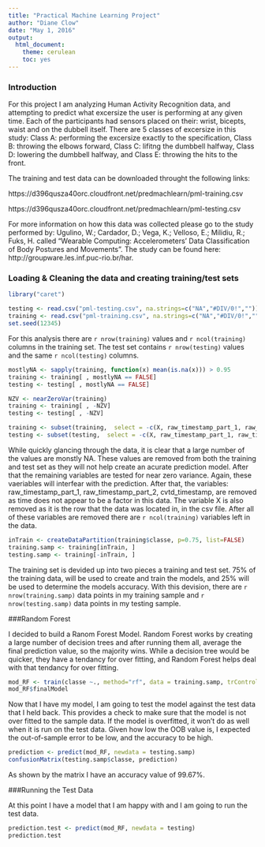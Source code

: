 ```yaml
---
title: "Practical Machine Learning Project"
author: "Diane Clow"
date: "May 1, 2016"
output:
  html_document:
    theme: cerulean
    toc: yes
---
```


### Introduction

For this project I am analyzing Human Activity Recognition data, and attempting to predict what excersize the user is performing at any given time.  Each of the participants had sensors placed on their: wrist, bicepts, waist and on the dubbell itself.  There are 5 classes of excersize in this study: Class A: performing the excersize exactly to the specification, Class B: throwing the elbows forward, Class C: lifitng the dumbbell halfway, Class D: lowering the dumbbell halfway, and Class E: throwing the hits to the front.

The training and test data can be downloaded throught the following links:

https://d396qusza40orc.cloudfront.net/predmachlearn/pml-training.csv

https://d396qusza40orc.cloudfront.net/predmachlearn/pml-testing.csv

For more information on how this data was collected please go to the study performed by: Ugulino, W.; Cardador, D.; Vega, K.; Velloso, E.; Milidiu, R.; Fuks, H. called "Wearable Computing: Accelerometers' Data Classification of Body Postures and Movements".  The study can be found here: http://groupware.les.inf.puc-rio.br/har.

### Loading & Cleaning the data and creating training/test sets

```r
library("caret")
```

```r
testing <- read.csv("pml-testing.csv", na.strings=c("NA","#DIV/0!",""))
training <- read.csv("pml-training.csv", na.strings=c("NA","#DIV/0!",""))
set.seed(12345)
```

For this analysis there are `r nrow(training)` values and `r ncol(training)` columns in the training set.  The test set contains `r nrow(testing)` values and the same `r ncol(testing)` columns.

```r
mostlyNA <- sapply(training, function(x) mean(is.na(x))) > 0.95
training <- training[ , mostlyNA == FALSE]
testing <- testing[ , mostlyNA == FALSE]

NZV <- nearZeroVar(training)
training <- training[ , -NZV]
testing <- testing[ , -NZV]

training <- subset(training,  select = -c(X, raw_timestamp_part_1, raw_timestamp_part_2, cvtd_timestamp))
testing <- subset(testing,  select = -c(X, raw_timestamp_part_1, raw_timestamp_part_2, cvtd_timestamp))
```

While quickly glancing through the data, it is clear that a large number of the values are monstly NA.  These values are removed from both the training and test set as they will not help create an acurate prediction model.  After that the remaining variables are tested for near zero variance.  Again, these vaeriables will interfear with the prediction.  After that, the variables: raw_timestamp_part_1, raw_timestamp_part_2, cvtd_timestamp, are removed as time does not appear to be a factor in this data.  The variable X is also removed as it is the row that the data was located in, in the csv file.  After all of these variables are removed there are `r ncol(training)` variables left in the data.

```r
inTrain <- createDataPartition(training$classe, p=0.75, list=FALSE)
training.samp <- training[inTrain, ]
testing.samp <- training[-inTrain, ]
```

The training set is devided up into two pieces a training and test set.  75% of the training data, will be used to create and train the models, and 25% will be used to determine the models accuracy.  With this devision, there are `r nrow(training.samp)` data points in my training sample and `r nrow(testing.samp)` data points in my testing sample.

###Random Forest

I decided to build a Ranom Forest Model.  Random Forest works by creating a large number of decision trees and after running them all, average the final prediction value, so the majority wins.  While a decision tree would be quicker, they have a tendancy for over fitting, and Random Forest helps deal with that tendancy for over fitting.

```r
mod_RF <- train(classe ~., method="rf", data = training.samp, trControl = trainControl(method="cv", number = 4))
mod_RF$finalModel
```

Now that I have my model, I am going to test the model against the test data that I held back.  This provides a check to make sure that the model is not over fitted to the sample data.  If the model is overfitted, it won't do as well when it is run on the test data.  Given how low the OOB value is, I expected the out-of-sample error to be low, and the accuracy to be high.

```r
prediction <- predict(mod_RF, newdata = testing.samp)
confusionMatrix(testing.samp$classe, prediction)
```

As shown by the matrix I have an accuracy value of 99.67%.

###Running the Test Data

At this point I have a model that I am happy with and I am going to run the test data.

```r
prediction.test <- predict(mod_RF, newdata = testing)
prediction.test
```